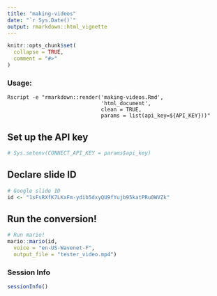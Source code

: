 ```yaml
---
title: "making-videos"
date: "`r Sys.Date()`"
output: rmarkdown::html_vignette
---
```


```r
knitr::opts_chunk$set(
  collapse = TRUE,
  comment = "#>"
)
```

### Usage:
```
Rscript -e "rmarkdown::render('making-videos.Rmd',
                              'html_document',
                              clean = TRUE,
                              params = list(api_key=${API_KEY}))"
```

## Set up the API key

```r
# Sys.setenv(CONNECT_API_KEY = params$api_key)

```

## Declare slide ID
```r
# Google slide ID
id <- "1sFsRXfK7LKxFm-ydib5dxyQU9fYujb95katPRu0WVZk"
```

## Run the conversion!
```r
# Run mario!
mario::mario(id,
  voice = "en-US-Wavenet-F",
  output_file = "tester_video.mp4")
```

### Session Info

```r
sessionInfo()
```
